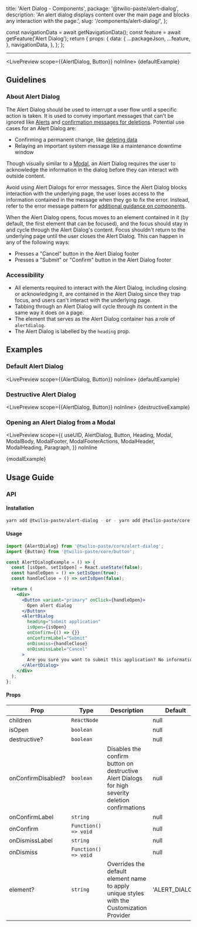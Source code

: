   title: 'Alert Dialog - Components',
  package: '@twilio-paste/alert-dialog',
  description: 'An alert dialog displays content over the main page and blocks any interaction with the page.',
  slug: '/components/alert-dialog/',
};



  const navigationData = await getNavigationData();
  const feature = await getFeature('Alert Dialog');
  return {
    props: {
      data: {
        ...packageJson,
        ...feature,
      },
      navigationData,
    },
  };
};

<NormalizedComponentHeader
  categoryRoute={SidebarCategoryRoutes.COMPONENTS}
  githubUrl="https://github.com/twilio-labs/paste/tree/main/packages/paste-core/components/alert-dialog"
  storybookUrl="/?path=/story/components-alert-dialog--alert-dialog-with-two-actions-story"
  data={props.data}
/>

---

<contentwrapper>

<PageAside data={mdxHeadings} />

<content>

<LivePreview scope={{AlertDialog, Button}} noInline>
  {defaultExample}
</LivePreview>

## Guidelines

### About Alert Dialog

The Alert Dialog should be used to interrupt a user flow until a specific action is taken. It is used to convey important messages that can't be ignored like [Alerts](/components/alert) and [confirmation messages for deletions](/patterns/delete). Potential use cases for an Alert Dialog are:

- Confirming a permanent change, like [deleting data](/patterns/delete)
- Relaying an important system message like a maintenance downtime window

Though visually similar to a [Modal](/components/modal), an Alert Dialog requires the user to acknowledge the information in the dialog before they can interact with outside content.

Avoid using Alert Dialogs for error messages. Since the Alert Dialog blocks interaction with the underlying page, the user loses access to the information contained in the message when they go to fix the error. Instead, refer to the error message pattern for [additional guidance on components](/patterns/error-state#when-to-use-which-component).

When the Alert Dialog opens, focus moves to an element contained in it (by default, the first element that can be focused), and the focus should stay in and cycle through the Alert Dialog's content. Focus shouldn't return to the underlying page until the user closes the Alert Dialog. This can happen in any of the following ways:

- Presses a "Cancel" button in the Alert Dialog footer
- Presses a "Submit" or "Confirm" button in the Alert Dialog footer

### Accessibility

- All elements required to interact with the Alert Dialog, including closing or acknowledging it, are contained in the
  Alert Dialog since they trap focus, and users can't interact with the underlying page.
- Tabbing through an Alert Dialog will cycle through its content in the same way it does on a page.
- The element that serves as the Alert Dialog container has a role of `alertdialog`.
- The Alert Dialog is labelled by the `heading` prop.

## Examples

### Default Alert Dialog

<LivePreview scope={{AlertDialog, Button}} noInline>
  {defaultExample}
</LivePreview>

### Destructive Alert Dialog

<LivePreview scope={{AlertDialog, Button}} noInline>
  {destructiveExample}
</LivePreview>

### Opening an Alert Dialog from a Modal

<LivePreview
  scope={{
    useUID,
    AlertDialog,
    Button,
    Heading,
    Modal,
    ModalBody,
    ModalFooter,
    ModalFooterActions,
    ModalHeader,
    ModalHeading,
    Paragraph,
  }}
  noInline
>
  {modalExample}
</LivePreview>

## Usage Guide

### API

#### Installation

```bash
yarn add @twilio-paste/alert-dialog - or - yarn add @twilio-paste/core
```

#### Usage

```jsx
import {AlertDialog} from '@twilio-paste/core/alert-dialog';
import {Button} from '@twilio-paste/core/button';

const AlertDialogExample = () => {
  const [isOpen, setIsOpen] = React.useState(false);
  const handleOpen = () => setIsOpen(true);
  const handleClose = () => setIsOpen(false);

  return (
    <div>
      <Button variant="primary" onClick={handleOpen}>
        Open alert dialog
      </Button>
      <AlertDialog
        heading="Submit application"
        isOpen={isOpen}
        onConfirm={() => {}}
        onConfirmLabel="Submit"
        onDismiss={handleClose}
        onDismissLabel="Cancel"
      >
        Are you sure you want to submit this application? No information can be changed after submitting.
      </AlertDialog>
    </div>
  );
};
```

#### Props

| Prop               | Type                 | Description                                                                                       | Default        |
| ------------------ | -------------------- | ------------------------------------------------------------------------------------------------- | -------------- |
| children           | `ReactNode`          |                                                                                                   | null           |
| isOpen             | `boolean`            |                                                                                                   | null           |
| destructive?       | `boolean`            |                                                                                                   | null           |
| onConfirmDisabled? | `boolean`            | Disables the confirm button on destructive Alert Dialogs for high severity deletion confirmations | null           |
| onConfirmLabel     | `string`             |                                                                                                   | null           |
| onConfirm          | `Function() => void` |                                                                                                   | null           |
| onDismissLabel     | `string`             |                                                                                                   | null           |
| onDismiss          | `Function() => void` |                                                                                                   | null           |
| element?           | `string`             | Overrides the default element name to apply unique styles with the Customization Provider         | 'ALERT_DIALOG' |

<ChangelogRevealer>
  <Changelog />
</ChangelogRevealer>

</content>

</contentwrapper>

